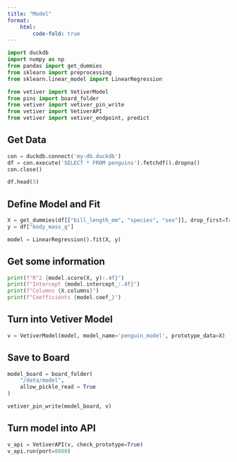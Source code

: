 ```yaml
---
title: "Model"
format:
    html:
        code-fold: true
---
```


```python
import duckdb
import numpy as np
from pandas import get_dummies
from sklearn import preprocessing
from sklearn.linear_model import LinearRegression

from vetiver import VetiverModel
from pins import board_folder
from vetiver import vetiver_pin_write
from vetiver import VetiverAPI
from vetiver import vetiver_endpoint, predict
```

## Get Data

```python
con = duckdb.connect('my-db.duckdb')
df = con.execute('SELECT * FROM penguins').fetchdf().dropna()
con.close()

df.head(3)
```

## Define Model and Fit
```python
X = get_dummies(df[["bill_length_mm", "species", "sex"]], drop_first=True)
y = df["body_mass_g"]

model = LinearRegression().fit(X, y)
```

## Get some information
```python
print(f"R^2 {model.score(X, y):.4f}")
print(f"Intercept {model.intercept_:.4f}")
print(f"Columns {X.columns}")
print(f"Coefficients {model.coef_}")
```

## Turn into Vetiver Model

```python
v = VetiverModel(model, model_name='penguin_model', prototype_data=X)
```

## Save to Board

```python
model_board = board_folder(
    "/data/model",
    allow_pickle_read = True
)

vetiver_pin_write(model_board, v)
```

## Turn model into API

```python
v_api = VetiverAPI(v, check_prototype=True)
v_api.run(port=8080)
```
